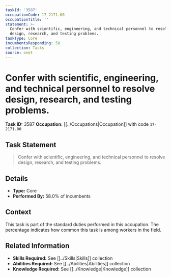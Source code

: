```yaml
---
taskId: '3587'
occupationCode: 17-2171.00
occupationTitle: ''
statement: >-
  Confer with scientific, engineering, and technical personnel to resolve
  design, research, and testing problems.
taskType: Core
incumbentsResponding: 58
collection: Tasks
source: onet
---
```

# Confer with scientific, engineering, and technical personnel to resolve design, research, and testing problems.

**Task ID:** 3587
**Occupation:** [[../Occupations|Occupation]] with code `17-2171.00`

## Task Statement

> Confer with scientific, engineering, and technical personnel to resolve design, research, and testing problems.

## Details

- **Type:** Core
- **Performed By:** 58.0% of incumbents

## Context

This task is part of the standard duties performed in this occupation. The percentage indicates how common this task is among workers in the field.

## Related Information

- **Skills Required:** See [[../Skills|Skills]] collection
- **Abilities Required:** See [[../Abilities|Abilities]] collection
- **Knowledge Required:** See [[../Knowledge|Knowledge]] collection
